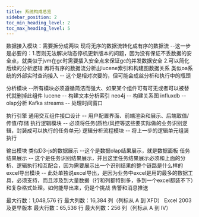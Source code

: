 ```yaml
---
title: 系统构成总览
sidebar_position: 2
toc_min_heading_level: 2
toc_max_heading_level: 5
---
```


数据接入模块：需要拆分成两块
    现将无序的数据流转化成有序的数据流 --这一步是必要的：1.否则无法解决动态停机更新版本的问题，因为没有保证不丢数据的安全点，就类似于jvm在gc时需要插入安全点来保证gc的并发数据安全  2.可以简化后续的分析逻辑
    再将有序的数据流分析出lucene索引和构建图数据关系
    类似oa系统的外部实时查询接入 -- 这个是相对次要的，但可能会成丝分析和执行中的瓶颈

分析模块 --所有模块必须遵循简洁而强大、如果某个组件可有可无或者可以被替代就删掉此组件
    lucene -- 构建文本分析索引
    neo4j -- 构建关系图
    influxdb -- olap分析
    Kafka streams -- 处理时间窗口

执行引擎
    通用交互组件接口设计 -- 用户配置界面、前端渲染和展示、后端取值/传值/存储
    执行逻辑模块 -- 必须将任务(质检/风控等这些要实际做的业务识别逻辑，封装成可以执行的任务单元)
    逻辑分析流程模块 -- 将上一步的逻辑单元组装执行

输出模块
    类似D3-js的数据展示 --这个是数据olap结果展示，就是数据面板
    任务结果展示 -- 这个是任务识别结果展示，并且这里任务结果展示必须和上面的分析、逻辑执行相互配合，因为需要展示出一个识别结果的整个链路是什么样的
    excel导出模块 -- 此处单独说excel导出，是因为业务中excel是用的最多的数据工具，必须支持，而且涉及到大量数据（行和列都特别多，多到一个excel都装不下）和复杂格式处理。如何能导出来，仍是个挑战
    告警和消息推送





最大行数：1,048,576 行
最大列数：16,384 列（列标从 A 到 XFD）
Excel 2003 及更早版本
最大行数：65,536 行
最大列数：256 列（列标从 A 到 IV）















